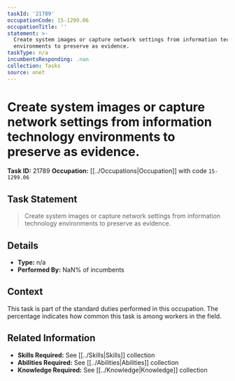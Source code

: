 ```yaml
---
taskId: '21789'
occupationCode: 15-1299.06
occupationTitle: ''
statement: >-
  Create system images or capture network settings from information technology
  environments to preserve as evidence.
taskType: n/a
incumbentsResponding: .nan
collection: Tasks
source: onet
---
```

# Create system images or capture network settings from information technology environments to preserve as evidence.

**Task ID:** 21789
**Occupation:** [[../Occupations|Occupation]] with code `15-1299.06`

## Task Statement

> Create system images or capture network settings from information technology environments to preserve as evidence.

## Details

- **Type:** n/a
- **Performed By:** NaN% of incumbents

## Context

This task is part of the standard duties performed in this occupation. The percentage indicates how common this task is among workers in the field.

## Related Information

- **Skills Required:** See [[../Skills|Skills]] collection
- **Abilities Required:** See [[../Abilities|Abilities]] collection
- **Knowledge Required:** See [[../Knowledge|Knowledge]] collection
